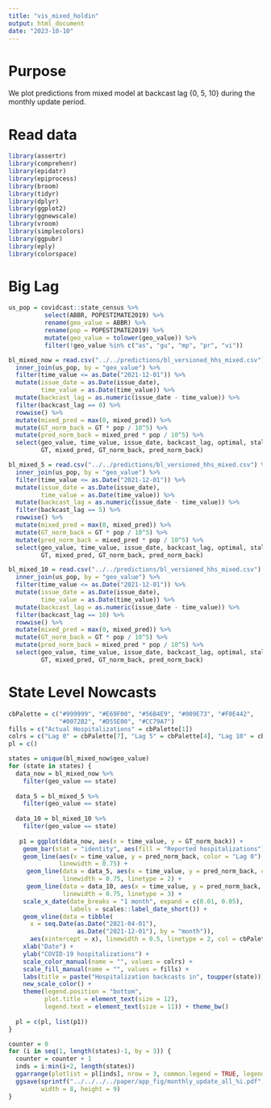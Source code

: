 ```yaml
---
title: "vis_mixed_holdin"
output: html_document
date: "2023-10-10"
---
```


# Purpose

We plot predictions from mixed model at backcast lag {0, 5, 10} during the monthly update period.

# Read data

```r
library(assertr)
library(comprehenr)
library(epidatr)
library(epiprocess)
library(broom)
library(tidyr)
library(dplyr)
library(ggplot2)
library(ggnewscale)
library(vroom)
library(simplecolors)
library(ggpubr)
library(eply)
library(colorspace)
```

# Big Lag

```r
us_pop = covidcast::state_census %>%
          select(ABBR, POPESTIMATE2019) %>%
          rename(geo_value = ABBR) %>%
          rename(pop = POPESTIMATE2019) %>%
          mutate(geo_value = tolower(geo_value)) %>%
          filter(!geo_value %in% c("as", "gu", "mp", "pr", "vi"))

bl_mixed_now = read.csv("../../predictions/bl_versioned_hhs_mixed.csv") %>%
  inner_join(us_pop, by = "geo_value") %>%
  filter(time_value <= as.Date("2021-12-01")) %>%
  mutate(issue_date = as.Date(issue_date),
         time_value = as.Date(time_value)) %>%
  mutate(backcast_lag = as.numeric(issue_date - time_value)) %>%
  filter(backcast_lag == 0) %>%
  rowwise() %>%
  mutate(mixed_pred = max(0, mixed_pred)) %>%
  mutate(GT_norm_back = GT * pop / 10^5) %>%
  mutate(pred_norm_back = mixed_pred * pop / 10^5) %>%
  select(geo_value, time_value, issue_date, backcast_lag, optimal, staleness, 
         GT, mixed_pred, GT_norm_back, pred_norm_back)

bl_mixed_5 = read.csv("../../predictions/bl_versioned_hhs_mixed.csv") %>%
  inner_join(us_pop, by = "geo_value") %>%
  filter(time_value <= as.Date("2021-12-01")) %>%
  mutate(issue_date = as.Date(issue_date),
         time_value = as.Date(time_value)) %>%
  mutate(backcast_lag = as.numeric(issue_date - time_value)) %>%
  filter(backcast_lag == 5) %>%
  rowwise() %>%
  mutate(mixed_pred = max(0, mixed_pred)) %>%
  mutate(GT_norm_back = GT * pop / 10^5) %>%
  mutate(pred_norm_back = mixed_pred * pop / 10^5) %>%
  select(geo_value, time_value, issue_date, backcast_lag, optimal, staleness, 
         GT, mixed_pred, GT_norm_back, pred_norm_back)

bl_mixed_10 = read.csv("../../predictions/bl_versioned_hhs_mixed.csv") %>%
  inner_join(us_pop, by = "geo_value") %>%
  filter(time_value <= as.Date("2021-12-01")) %>%
  mutate(issue_date = as.Date(issue_date),
         time_value = as.Date(time_value)) %>%
  mutate(backcast_lag = as.numeric(issue_date - time_value)) %>%
  filter(backcast_lag == 10) %>%
  rowwise() %>%
  mutate(mixed_pred = max(0, mixed_pred)) %>%
  mutate(GT_norm_back = GT * pop / 10^5) %>%
  mutate(pred_norm_back = mixed_pred * pop / 10^5) %>%
  select(geo_value, time_value, issue_date, backcast_lag, optimal, staleness, 
         GT, mixed_pred, GT_norm_back, pred_norm_back)
```

# State Level Nowcasts

```r
cbPalette = c("#999999", "#E69F00", "#56B4E9", "#009E73", "#F0E442",
              "#0072B2", "#D55E00", "#CC79A7")
fills = c("Actual Hospitalizations" = cbPalette[1])
colrs = c("Lag 0" = cbPalette[7], "Lag 5" = cbPalette[4], "Lag 10" = cbPalette[3])
pl = c()

states = unique(bl_mixed_now$geo_value)
for (state in states) {
  data_now = bl_mixed_now %>%
    filter(geo_value == state)
  
  data_5 = bl_mixed_5 %>%
    filter(geo_value == state)
  
  data_10 = bl_mixed_10 %>%
    filter(geo_value == state)
  
   p1 = ggplot(data_now, aes(x = time_value, y = GT_norm_back)) +
    geom_bar(stat = "identity", aes(fill = "Reported hospitalizations"), alpha = 0.7) +
    geom_line(aes(x = time_value, y = pred_norm_back, color = "Lag 0"), 
              linewidth = 0.75) +    
     geom_line(data = data_5, aes(x = time_value, y = pred_norm_back, color = "Lag 5"), 
               linewidth = 0.75, linetype = 2) +
     geom_line(data = data_10, aes(x = time_value, y = pred_norm_back, color = "Lag 10"), 
               linewidth = 0.75, linetype = 3) +
    scale_x_date(date_breaks = "1 month", expand = c(0.01, 0.05),
                 labels = scales::label_date_short()) +
    geom_vline(data = tibble(
      x = seq.Date(as.Date("2021-04-01"),
                   as.Date("2021-12-01"), by = "month")), 
      aes(xintercept = x), linewidth = 0.5, linetype = 2, col = cbPalette[2]) +
    xlab("Date") +
    ylab("COVID-19 hospitalizations") +
    scale_color_manual(name = "", values = colrs) +
    scale_fill_manual(name = "", values = fills) +
    labs(title = paste("Hospitalization backcasts in", toupper(state))) +
    new_scale_color() + 
    theme(legend.position = "bottom", 
          plot.title = element_text(size = 12),
          legend.text = element_text(size = 11)) + theme_bw()
    
  pl = c(pl, list(p1))
}
```

```r
counter = 0
for (i in seq(1, length(states)-1, by = 3)) {
  counter = counter + 1
  inds = i:min(i+2, length(states))
  ggarrange(plotlist = pl[inds], nrow = 3, common.legend = TRUE, legend = "bottom")
  ggsave(sprintf("../../../../paper/app_fig/monthly_update_all_%i.pdf", counter), 
         width = 8, height = 9)
}
```
